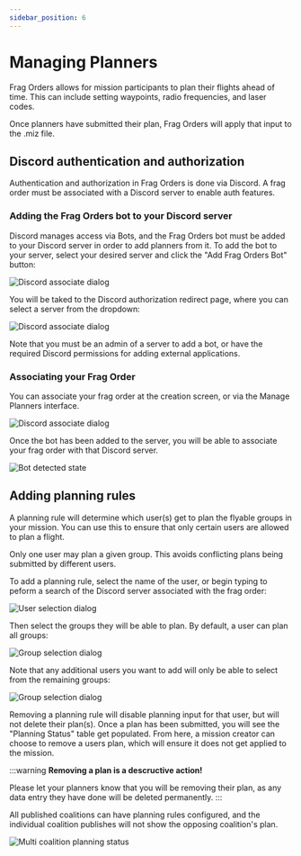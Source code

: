 ```yaml
---
sidebar_position: 6
---
```


# Managing Planners

Frag Orders allows for mission participants to plan their flights ahead of time. This can include setting waypoints, radio frequencies, and laser codes. 

Once planners have submitted their plan, Frag Orders will apply that input to the .miz file.

## Discord authentication and authorization

Authentication and authorization in Frag Orders is done via Discord. A frag order must be associated with a Discord server to enable auth features.

### Adding the Frag Orders bot to your Discord server

Discord manages access via Bots, and the Frag Orders bot must be added to your Discord server in order to add planners from it. To add the bot to your server, select your desired server and click the "Add Frag Orders Bot" button:

![Discord associate dialog](../static/img/manage-2.png)

You will be taked to the Discord authorization redirect page, where you can select a server from the dropdown:

![Discord associate dialog](../static/img/manage-3.png)

Note that you must be an admin of a server to add a bot, or have the required Discord permissions for adding external applications.

### Associating your Frag Order

You can associate your frag order at the creation screen, or via the Manage Planners interface.

![Discord associate dialog](../static/img/manage-1.png)

Once the bot has been added to the server, you will be able to associate your frag order with that Discord server.

![Bot detected state](../static/img/manage-4.png)

## Adding planning rules

A planning rule will determine which user(s) get to plan the flyable groups in your mission. You can use this to ensure that only certain users are allowed to plan a flight.

Only one user may plan a given group. This avoids conflicting plans being submitted by different users.

To add a planning rule, select the name of the user, or begin typing to peform a search of the Discord server associated with the frag order:

![User selection dialog](../static/img/manage-5.png)

Then select the groups they will be able to plan. By default, a user can plan all groups:

![Group selection dialog](../static/img/manage-6.png)

Note that any additional users you want to add will only be able to select from the remaining groups:

![Group selection dialog](../static/img/manage-7.png)

Removing a planning rule will disable planning input for that user, but will not delete their plan(s). Once a plan has been submitted, you will see the "Planning Status" table get populated. From here, a mission creator can choose to remove a users plan, which will ensure it does not get applied to the mission.

:::warning
**Removing a plan is a descructive action!**

Please let your planners know that you will be removing their plan, as any data entry they have done will be deleted permanently.
:::

All published coalitions can have planning rules configured, and the individual coalition publishes will not show the opposing coalition's plan.

![Multi coalition planning status](../static/img/manage-8.png)